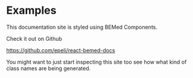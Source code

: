 
<Title>Examples</Title>

# Examples

This documentation site is styled using BEMed Components.

Check it out on Github

<https://github.com/epeli/react-bemed-docs>

You might want to just start inspecting this site too see how what kind of
class names are being generated.
